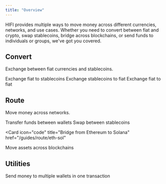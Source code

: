 ```yaml
---
title: "Overview"
---
```


HIFI provides multiple ways to move money across different currencies, networks, and use cases. Whether you need to convert between fiat and crypto, swap stablecoins, bridge across blockchains, or send funds to individuals or groups, we've got you covered.

## Convert

Exchange between fiat currencies and stablecoins.

<Card icon="code" title="Convert USD to USDC" href="/guides/convert/usd-usdc">
  Exchange fiat to stablecoins
</Card>

<Card icon="code" title="Convert USDC to USD" href="/guides/convert/usdc-usd">
  Exchange stablecoins to fiat
</Card>

<Card icon="code" title="Send USD to MXN" href="/guides/send/usdc-mxn">
  Exchange fiat to fiat
</Card>

## Route

Move money across networks.

<Card icon="code" title="Send USDC" href="/guides/send/usdc">
  Transfer funds between wallets
</Card>

<Card icon="code" title="Convert USDC to USDT" href="/guides/convert/usdc-usdt">
  Swap between stablecoins
</Card>

<Card
  icon="code"
  title="Bridge from Ethereum to Solana"
  href="/guides/route/eth-sol"
>
  Move assets across blockchains
</Card>

## Utilities

<Card icon="code" title="Batch Transfer" href="/guides/send/usdc-batch">
  Send money to multiple wallets in one transaction
</Card>
